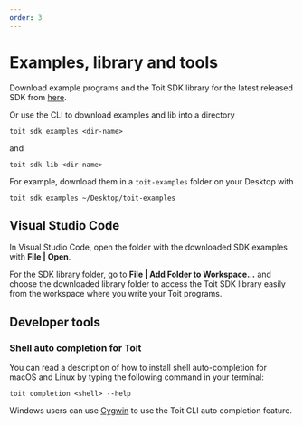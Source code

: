 ```yaml
---
order: 3
---
```


# Examples, library and tools

Download example programs and the Toit SDK library for the latest released SDK from [here](../../../getstarted/download).

Or use the CLI to download examples and lib into a directory

```shell
toit sdk examples <dir-name>
```
and

```shell
toit sdk lib <dir-name>
```

For example, download them in a `toit-examples` folder on your Desktop with

```shell
toit sdk examples ~/Desktop/toit-examples
```

## Visual Studio Code

In Visual Studio Code, open the folder with the downloaded SDK examples with **File | Open**. 

For the SDK library folder, go to **File | Add Folder to Workspace...** and choose the downloaded library folder to access the Toit SDK library easily from the workspace where you write your Toit programs.

## Developer tools

### Shell auto completion for Toit

You can read a description of how to install shell auto-completion for macOS and Linux by typing the following command in your terminal:

    toit completion <shell> --help

Windows users can use [Cygwin](https://www.cygwin.com/) to use the Toit CLI auto completion feature.
